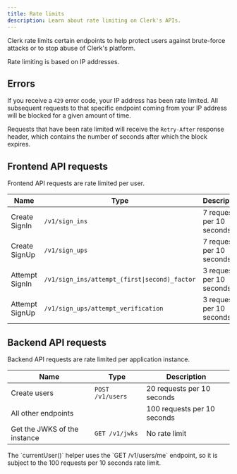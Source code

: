 ```yaml
---
title: Rate limits
description: Learn about rate limiting on Clerk's APIs.
---
```


Clerk rate limits certain endpoints to help protect users against brute-force attacks or to stop abuse of Clerk's platform.

Rate limiting is based on IP addresses.

## Errors

If you receive a `429` error code, your IP address has been rate limited. All subsequent requests to that specific endpoint coming from your IP address will be blocked for a given amount of time.

Requests that have been rate limited will receive the `Retry-After` response header, which contains the number of seconds after which the block expires.

## Frontend API requests

Frontend API requests are rate limited per user.

| Name | Type | Description |
| --- | --- | --- |
| Create SignIn | `/v1/sign_ins` | 7 requests per 10 seconds |
| Create SignUp | `/v1/sign_ups` | 7 requests per 10 seconds |
| Attempt SignIn | `/v1/sign_ins/attempt_(first\|second)_factor` | 3 requests per 10 seconds |
| Attempt SignUp | `/v1/sign_ups/attempt_verification` | 3 requests per 10 seconds |

## Backend API requests

Backend API requests are rate limited per application instance.

| Name | Type | Description |
| --- | --- | --- |
| Create users | `POST /v1/users` | 20 requests per 10 seconds |
| All other endpoints | | 100 requests per 10 seconds |
| Get the JWKS of the instance | `GET /v1/jwks` | No rate limit |

<Callout type="info">
  The `currentUser()` helper uses the `GET /v1/users/me` endpoint, so it is subject to the 100 requests per 10 seconds rate limit.
</Callout>
